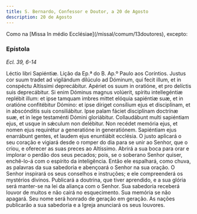 ```yaml
---
title: S. Bernardo, Confessor e Doutor, a 20 de Agosto
description: 20 de Agosto
---
```


<aside>
  Como na [Missa In médio Ecclésiae](/missal/comum/13doutores), excepto:
</aside>

### Epístola

<em>Ecl. 39, 6-14</em>

<div class="side-by-side not-content">
  <span>Léctio libri Sapiéntiæ.</span>
  <span>Lição da Ep.ª do B. Ap.º Paulo aos Coríntios.</span>
  <span>
    Justus cor suum tradet ad vigilándum dilúculo ad Dóminum, qui fecit illum,
    et in conspéctu Altíssimi deprecábitur. Apériet os suum in oratióne, et pro
    delíctis suis deprecábitur. Si enim Dóminus magnus volúerit, spíritu
    intellegéntiæ replébit illum: et ipse tamquam imbres mittet elóquia
    sapiéntiæ suæ, et in oratióne confitébitur Dómino: et ipse díriget consílium
    ejus et disciplínam, et in abscónditis suis consiliábitur. Ipse palam fáciet
    disciplínam doctrínæ suæ, et in lege testaménti Dómini gloriábitur.
    Collaudábunt multi sapiéntiam ejus, et usque in sǽculum non delébitur. Non
    recédet memória ejus, et nomen ejus requirétur a generatióne in
    generatiónem. Sapiéntiam ejus enarrábunt gentes, et laudem ejus enuntiábit
    ecclésia.
  </span>
  <span>
    O justo aplicará o seu coração e vigiará desde o romper do dia para se unir
    ao Senhor, que o criou, e oferecer as suas preces ao Altíssimo. Abrirá a sua
    boca para orar e implorar o perdão dos seus pecados; pois, se o soberano
    Senhor quiser, enchê-lo-á com o espírito da inteligência. Então ele
    espalhará, como chuva, as palavras da sua sabedoria e abençoará o Senhor na
    sua oração. O Senhor inspirará os seus conselhos e instruções; e ele
    compreenderá os mystérios divinos. Publicará a doutrina, que tiver
    aprendido, e a sua glória será manter-se na lei da aliança com o Senhor. Sua
    sabedoria receberá louvor de muitos e não cairá no esquecimento. Sua memória
    se não apagará. Seu nome será honrado de geração em geração. As nações
    publicarão a sua sabedoria e a Igreja anunciará os seus louvores.
  </span>
</div>
